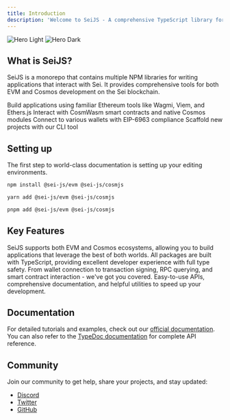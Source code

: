 ```yaml
---
title: Introduction
description: 'Welcome to SeiJS - A comprehensive TypeScript library for building applications on Sei'
---
```


<img
  className="block dark:hidden"
  src="/images/hero-light.svg"
  alt="Hero Light"
/>
<img
  className="hidden dark:block"
  src="/images/hero-dark.svg"
  alt="Hero Dark"
/>

## What is SeiJS?

SeiJS is a monorepo that contains multiple NPM libraries for writing applications that interact with Sei. It provides comprehensive tools for both EVM and Cosmos development on the Sei blockchain.

<CardGroup cols={2}>
  <Card
    title="EVM Development"
    icon="ethereum"
    href="/packages/evm"
  >
    Build applications using familiar Ethereum tools like Wagmi, Viem, and Ethers.js
  </Card>
  <Card
    title="Cosmos Development"
    icon="atom"
    href="/packages/cosmjs"
  >
    Interact with CosmWasm smart contracts and native Cosmos modules
  </Card>
  <Card
    title="Wallet Integration"
    icon="wallet"
    href="/packages/sei-global-wallet"
  >
    Connect to various wallets with EIP-6963 compliance
  </Card>
  <Card
    title="Quick Start"
    icon="rocket"
    href="/packages/create-sei"
  >
    Scaffold new projects with our CLI tool
  </Card>
</CardGroup>

## Setting up

The first step to world-class documentation is setting up your editing environments.

<CodeGroup>

```bash npm
npm install @sei-js/evm @sei-js/cosmjs
```

```bash yarn
yarn add @sei-js/evm @sei-js/cosmjs
```

```bash pnpm
pnpm add @sei-js/evm @sei-js/cosmjs
```

</CodeGroup>

## Key Features

<AccordionGroup>
  <Accordion title="Multi-Chain Support">
    SeiJS supports both EVM and Cosmos ecosystems, allowing you to build applications that leverage the best of both worlds.
  </Accordion>

  <Accordion title="TypeScript First">
    All packages are built with TypeScript, providing excellent developer experience with full type safety.
  </Accordion>

  <Accordion title="Comprehensive Tooling">
    From wallet connection to transaction signing, RPC querying, and smart contract interaction - we've got you covered.
  </Accordion>

  <Accordion title="Developer Experience">
    Easy-to-use APIs, comprehensive documentation, and helpful utilities to speed up your development.
  </Accordion>
</AccordionGroup>

## Documentation

For detailed tutorials and examples, check out our [official documentation](https://docs.sei.io). You can also refer to the [TypeDoc documentation](https://sei-protocol.github.io/sei-js/) for complete API reference.

## Community

Join our community to get help, share your projects, and stay updated:

- [Discord](https://discord.gg/sei)
- [Twitter](https://x.com/SeiNetwork)
- [GitHub](https://github.com/sei-protocol/sei-js)

